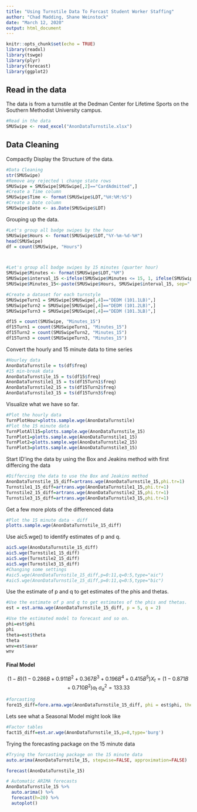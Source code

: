 ```yaml
---
title: "Using Turnstile Data To Forcast Student Worker Staffing"
author: "Chad Madding, Shane Weinstock"
date: "March 12, 2020"
output: html_document
---
```


```r
knitr::opts_chunk$set(echo = TRUE)
library(readxl)
library(tswge)
library(plyr)
library(forecast)
library(ggplot2)
```

## Read in the data

The data is from a turnstile at the Dedman Center for Lifetime Sports on the Southern Methodist University campus. 
```r
#Read in the data
SMUSwipe <- read_excel("AnonDataTurnstile.xlsx")
```

## Data Cleaning

Compactly Display the Structure of the data.
```r
#Data Cleaning
str(SMUSwipe)
#Remove any rejected \ change state rows
SMUSwipe = SMUSwipe[SMUSwipe[,2]=="CardAdmitted",]
#Create a Time column
SMUSwipe$Time <- format(SMUSwipe$LDT,"%H:%M:%S")
#Create a Date column
SMUSwipe$Date <- as.Date(SMUSwipe$LDT)
```

Grouping up the data.
```r
#Let's group all badge swipes by the hour
SMUSwipe$Hours <- format(SMUSwipe$LDT,"%Y-%m-%d-%H")
head(SMUSwipe)
df = count(SMUSwipe, "Hours")



#Let's group all badge swipes by 15 minutes (quarter hour)
SMUSwipe$Minutes <- format(SMUSwipe$LDT,"%M")
SMUSwipe$interval_15 <-ifelse(SMUSwipe$Minutes <= 15, 1, ifelse(SMUSwipe$Minutes <= 30, 2, ifelse(SMUSwipe$Minutes <= 45, 3, ifelse(SMUSwipe$Minutes <= 60, 4))))
SMUSwipe$Minutes_15<-paste(SMUSwipe$Hours, SMUSwipe$interval_15, sep=" ")

#Create a dataset for each turnstyle
SMUSwipeTurn1 = SMUSwipe[SMUSwipe[,4]=="DEDM (101.1LB)",]
SMUSwipeTurn2 = SMUSwipe[SMUSwipe[,4]=="DEDM (101.2LB)",]
SMUSwipeTurn3 = SMUSwipe[SMUSwipe[,4]=="DEDM (101.3LB)",]

df15 = count(SMUSwipe, "Minutes_15")
df15Turn1 = count(SMUSwipeTurn1, "Minutes_15")
df15Turn2 = count(SMUSwipeTurn2, "Minutes_15")
df15Turn3 = count(SMUSwipeTurn3, "Minutes_15")
```

Convert the hourly and 15 minute data to time series
```r
#Hourley data
AnonDataTurnstile = ts(df$freq)
#15 min-break data
AnonDataTurnstile_15 = ts(df15$freq)
AnonDataTurnstile1_15 = ts(df15Turn1$freq)
AnonDataTurnstile2_15 = ts(df15Turn2$freq)
AnonDataTurnstile3_15 = ts(df15Turn3$freq)
```

Visualize what we have so far.
```r
#Plot the hourly data
TurnPlotHour=plotts.sample.wge(AnonDataTurnstile)
#Plot the 15 minute data
TurnPlotAll15=plotts.sample.wge(AnonDataTurnstile_15)
TurnPlot1=plotts.sample.wge(AnonDataTurnstile1_15)
TurnPlot2=plotts.sample.wge(AnonDataTurnstile2_15)
TurnPlot3=plotts.sample.wge(AnonDataTurnstile3_15)
```

Start ID'ing the data by using the Box and Jeakins method with first differcing the data
```r
#Differcing the data to use the Box and Jeakins method
AnonDataTurnstile_15_diff=artrans.wge(AnonDataTurnstile_15,phi.tr=1)
Turnstile1_15_diff=artrans.wge(AnonDataTurnstile1_15,phi.tr=1)
Turnstile2_15_diff=artrans.wge(AnonDataTurnstile2_15,phi.tr=1)
Turnstile3_15_diff=artrans.wge(AnonDataTurnstile3_15,phi.tr=1)
```


Get a few more plots of the differenced data
```r
#Plot the 15 minute data - diff
plotts.sample.wge(AnonDataTurnstile_15_diff)
```

Use aic5.wge() to identify estimates of p and q.
```r
aic5.wge(AnonDataTurnstile_15_diff)
aic5.wge(Turnstile1_15_diff)
aic5.wge(Turnstile2_15_diff)
aic5.wge(Turnstile3_15_diff)
#Changing some settings
#aic5.wge(AnonDataTurnstile_15_diff,p=0:11,q=0:5,type="aic")
#aic5.wge(AnonDataTurnstile_15_diff,p=0:11,q=0:5,type="bic")
```

Use the estimate of p and q to get estimates of the phis and thetas.
```r
#Use the estimate of p and q to get estimates of the phis and thetas.
est = est.arma.wge(AnonDataTurnstile_15_diff, p = 5, q = 2)
```

```r
#Use the estimated model to forecast and so on. 
phi=est$phi
phi
theta=est$theta
theta
wnv=est$avar
wnv
```

#### Final Model
$$(1-B)(1-0.286B+0.911B^2+0.367B^3+0.196B^4+0.415B^5)X_t=(1-0.871B+0.710B^2)a_t\  \sigma^2_a=133.33$$

```r
#forcasting
fore15_diff=fore.arma.wge(AnonDataTurnstile_15_diff, phi = est$phi, theta = est$theta, lastn = T, n.ahead = 25, limits=F)
```

Lets see what a Seasonal Model might look like
```r
#Factor tables
fact15_diff=est.ar.wge(AnonDataTurnstile_15,p=8,type='burg')
```

Trying the forecasting package on the 15 minute data
```r
#Trying the forcasting package on the 15 minute data
auto.arima(AnonDataTurnstile_15, stepwise=FALSE, approximation=FALSE)

forecast(AnonDataTurnstile_15)

# Automatic ARIMA forecasts
AnonDataTurnstile_15 %>%
  auto.arima() %>%
  forecast(h=20) %>%
  autoplot()
```

